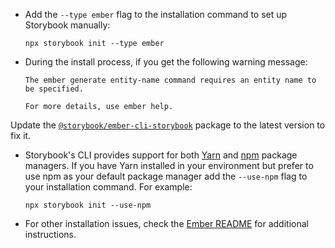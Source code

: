 - Add the `--type ember` flag to the installation command to set up Storybook manually:

  ```shell
  npx storybook init --type ember
  ```

- During the install process, if you get the following warning message:

  ```shell
  The ember generate entity-name command requires an entity name to be specified.

  For more details, use ember help.
  ```

Update the [`@storybook/ember-cli-storybook`](https://www.npmjs.com/package/@storybook/ember-cli-storybook) package to the latest version to fix it.

- Storybook's CLI provides support for both [Yarn](https://yarnpkg.com/) and [npm](https://www.npmjs.com/) package managers. If you have Yarn installed in your environment but prefer to use npm as your default package manager add the `--use-npm` flag to your installation command. For example:

  ```shell
  npx storybook init --use-npm
  ```

- For other installation issues, check the [Ember README](../../app/ember/README.md) for additional instructions.
